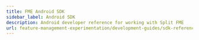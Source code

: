 ---
title: FME Android SDK
sidebar_label: Android SDK
description: Android developer reference for working with Split FME
url: feature-management-experimentation/development-guides/sdk-reference/kotlin/android-sdk
---


<AndroidSdk />